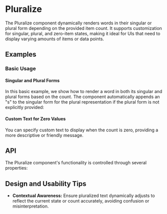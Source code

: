 # Pluralize
The Pluralize component dynamically renders words in their singular or plural form depending on the provided item count. 
It supports customization for singular, plural, and zero-item states, making it ideal for UIs that need to display varying amounts of items or data points.
## Examples
### Basic Usage
#### Singular and Plural Forms
In this basic example, we show how to render a word in both its singular and plural forms based on the count. 
The component automatically appends an "s" to the singular form for the plural representation if the plural form is not explicitly provided:

#### Custom Text for Zero Values
You can specify custom text to display when the count is zero, providing a more descriptive or friendly message.


## API
The Pluralize component's functionality is controlled through several properties:

## Design and Usability Tips

- **Contextual Awareness:** Ensure pluralized text dynamically adjusts to reflect the current state or count accurately, avoiding confusion or misinterpretation.

